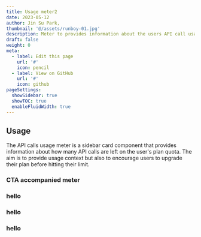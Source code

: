 ```yaml
---
title: Usage meter2
date: 2023-05-12
author: Jin Su Park,
thumbnail: '@/assets/runboy-01.jpg'
description: Meter to provides information about the users API call usage.
draft: false
weight: 0
meta:
  - label: Edit this page
    url: '#'
    icon: pencil
  - label: View on GitHub
    url: '#'
    icon: github
pageSettings:
  showSidebar: true
  showTOC: true
  enableFluidWidth: true
---
```



## Usage

The API calls usage meter is a sidebar card component that provides information about how many API calls are left on the user's plan quota. The aim is to provide usage context but also to encourage users to upgrade their plan before hitting their limit.

### CTA accompanied meter


<RinseUI url="/components/templates/usage-meter" src="/components/rinseui/templates/UsageMeter.astro">
  <UsageMeter />
</RinseUI>

### hello

<RinseUI url="/components/templates/usage-meter" src="/components/rinseui/templates/UsageMeter.astro">
  <UsageMeter />
</RinseUI>

### hello

<RinseUI url="/components/templates/usage-meter" src="/components/rinseui/templates/UsageMeter.astro">
  <UsageMeter />
</RinseUI>

### hello

<RinseUI url="/components/templates/usage-meter" src="/components/rinseui/templates/UsageMeter.astro">
  <UsageMeter />
</RinseUI>
